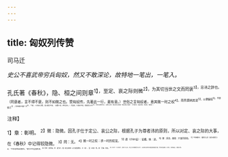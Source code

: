 ```yaml
---
---
---
```

title: 匈奴列传赞
---



司马迁

*史公不喜武帝穷兵匈奴，然又不敢深论，故特地一笔出，一笔入。*

孔氏著《春秋》，隐、桓之间则章<sup>1】，至定、哀之际则微<sup>2】，为其切当世之文而罔褒<sup>3】，忌讳之辞也。（罔褒者，言不得不褒，则不如微之也。赞匈奴传，先著此一行，最有意。）世俗之言匈奴者，患其微一时之权<sup>4】，而务調纳其说<sup>5】，以便偏指<sup>6】，不参彼己<sup>7】；将率席中国广大<sup>8】，气奋，人主因以决策，是以建功不深。（此数十语，逐句含吐。）尧虽贤，兴事业不成，得禹而九州宁<sup>9】。（忽然又撤笔外去。）且欲兴圣统，唯在择任将相哉！唯在择任将相哉！（不唯择将，兼宜择相，有味哉，有味哉！）

<sup>注释】

<sup>1】章：彰明。
<sup>2】微：隐微。因孔子仕于定公、哀公之际，根据孔子为尊者讳的原则，所以对定、哀之际的大事，在《春秋》中记得较隐微。
<sup>3】罔：无。
<sup>4】微一时之权：求一时的权宠。
<sup>5】谲（chàn谄）：谄媚。纳：进。
<sup>6】便：适宜。偏指：片面的意指。
<sup>7】不参彼已：据司马贞《史记索引》云：“不参详终始利害也。”意为不作全面考虑。
<sup>8】将率：即将帅。率：通“帅”。据《史记索隐》认为是指樊哙、卫（青）、霍（去病）等。席：凭借、倚仗。
<sup>9】九州宁：九州安宁，即天下太平。史公引尧得禹而九州宁，以讽刺汉武帝不能选择贤能将相，而专听谄纳小人浮说，多伐匈奴，损害平民。